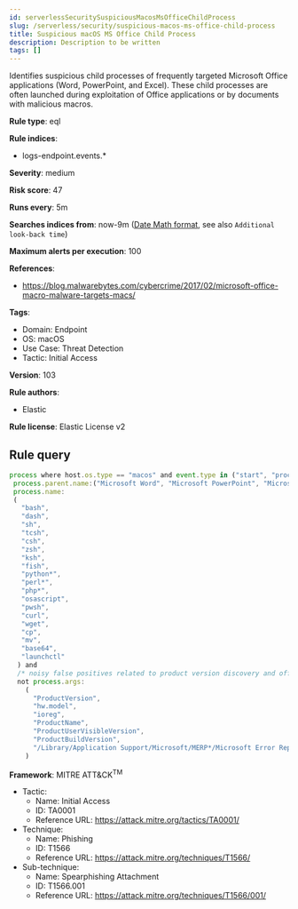 ```yaml
---
id: serverlessSecuritySuspiciousMacosMsOfficeChildProcess
slug: /serverless/security/suspicious-macos-ms-office-child-process
title: Suspicious macOS MS Office Child Process
description: Description to be written
tags: []
---
```


<div id="suspicious-macos-ms-office-child-process"></div>

Identifies suspicious child processes of frequently targeted Microsoft Office applications (Word, PowerPoint, and Excel). These child processes are often launched during exploitation of Office applications or by documents with malicious macros.

**Rule type**: eql

**Rule indices**: 

* logs-endpoint.events.*

**Severity**: medium

**Risk score**: 47

**Runs every**: 5m

**Searches indices from**: now-9m ([Date Math format](((ref))/common-options.html#date-math), see also <DocLink id="serverlessSecurityRulesUiCreate" section="set-the-rules-schedule">`Additional look-back time`</DocLink>)

**Maximum alerts per execution**: 100

**References**: 

* https://blog.malwarebytes.com/cybercrime/2017/02/microsoft-office-macro-malware-targets-macs/

**Tags**: 

* Domain: Endpoint
* OS: macOS
* Use Case: Threat Detection
* Tactic: Initial Access

**Version**: 103

**Rule authors**: 

* Elastic

**Rule license**: Elastic License v2

## Rule query

```js
process where host.os.type == "macos" and event.type in ("start", "process_started") and
 process.parent.name:("Microsoft Word", "Microsoft PowerPoint", "Microsoft Excel") and
 process.name:
 (
   "bash",
   "dash",
   "sh",
   "tcsh",
   "csh",
   "zsh",
   "ksh",
   "fish",
   "python*",
   "perl*",
   "php*",
   "osascript",
   "pwsh",
   "curl",
   "wget",
   "cp",
   "mv",
   "base64",
   "launchctl"
  ) and
  /* noisy false positives related to product version discovery and office errors reporting */
  not process.args:
    (
      "ProductVersion",
      "hw.model",
      "ioreg",
      "ProductName",
      "ProductUserVisibleVersion",
      "ProductBuildVersion",
      "/Library/Application Support/Microsoft/MERP*/Microsoft Error Reporting.app/Contents/MacOS/Microsoft Error Reporting"
    )

```

**Framework**: MITRE ATT&CK<sup>TM</sup>

* Tactic:
    * Name: Initial Access
    * ID: TA0001
    * Reference URL: https://attack.mitre.org/tactics/TA0001/
* Technique:
    * Name: Phishing
    * ID: T1566
    * Reference URL: https://attack.mitre.org/techniques/T1566/
* Sub-technique:
    * Name: Spearphishing Attachment
    * ID: T1566.001
    * Reference URL: https://attack.mitre.org/techniques/T1566/001/

